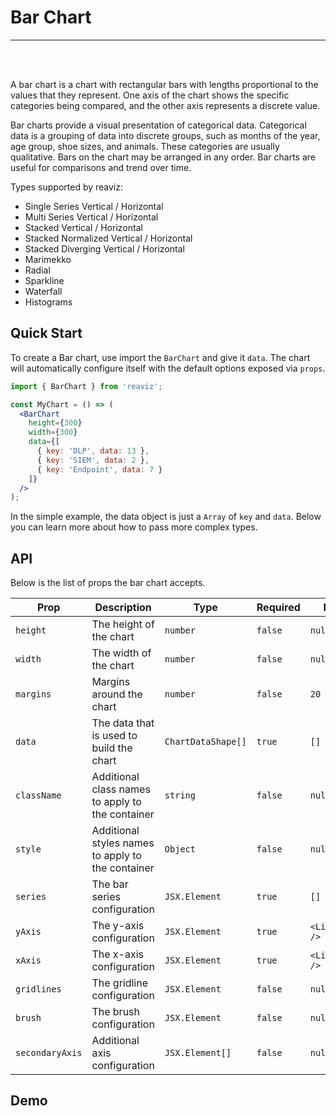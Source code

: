 
<Meta title="Docs|Chart Types/Bar Chart" />

# Bar Chart

---
<br />
<Story id="demos-bar-chart-vertical-single-series--simple" />
<br />

A bar chart is a chart with rectangular bars with lengths proportional to the
values that they represent.  One axis of the chart shows the specific categories being compared,
and the other axis represents a discrete value.

Bar charts provide a visual presentation of categorical data.
Categorical data is a grouping of data into discrete groups, such as months of the year,
age group, shoe sizes, and animals. These categories are usually qualitative.
Bars on the chart may be arranged in any order. Bar charts are useful for comparisons and trend over time.

Types supported by reaviz:

- Single Series Vertical / Horizontal
- Multi Series Vertical / Horizontal
- Stacked Vertical / Horizontal
- Stacked Normalized Vertical / Horizontal
- Stacked Diverging Vertical / Horizontal
- Marimekko
- Radial
- Sparkline
- Waterfall
- Histograms

## Quick Start
To create a Bar chart, use import the `BarChart` and give it `data`. The chart
will automatically configure itself with the default options exposed via `props`.

```jsx
import { BarChart } from 'reaviz';

const MyChart = () => (
  <BarChart
    height={300}
    width={300}
    data={[
      { key: 'DLP', data: 13 },
      { key: 'SIEM', data: 2 },
      { key: 'Endpoint', data: 7 }
    ]}
  />
);
```

In the simple example, the data object is just a `Array` of `key` and `data`. Below
you can learn more about how to pass more complex types.

## API

Below is the list of props the bar chart accepts.

| Prop  | Description | Type | Required | Default |
| --- | --- | --- | --- | --- |
| `height` | The height of the chart | `number` | `false` | `null` |
| `width` | The width of the chart | `number` | `false` | `null` |
| `margins` | Margins around the chart | `number` | `false` | `20` |
| `data` | The data that is used to build the chart | `ChartDataShape[]` | `true` | `[]` |
| `className` | Additional class names to apply to the container | `string` | `false` | `null`  |
| `style` | Additional styles names to apply to the container | `Object` | `false` | `null`  |
| `series` | The bar series configuration | `JSX.Element` | `true` | `[]`  |
| `yAxis` | The y-axis configuration | `JSX.Element` | `true` | `<LinearYAxis />`  |
| `xAxis` | The x-axis configuration | `JSX.Element` | `true` | `<LinearXAxis />`  |
| `gridlines` | The gridline configuration | `JSX.Element` | `false` | `null`  |
| `brush` | The brush configuration | `JSX.Element` | `false` | `null`  |
| `secondaryAxis` | Additional axis configuration | `JSX.Element[]` | `false` | `null`  |

## Demo

<Sandbox
  name="Bar Chart Simple"
  description="A simple bar chart example"
  path="docs/charts/BarSimple.sandbox.js"
/>

